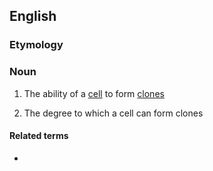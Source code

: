 ==English==

===Etymology===
{{suffix|en|clonogenic|ity}}

===Noun===
{{en-noun|~}}

# {{lb|en|uncountable}} The ability of a [[cell]] to form [[clone]]s
# {{lb|en|countable}} The degree to which a cell can form clones

====Related terms====
* {{l|en|clonogenic}}